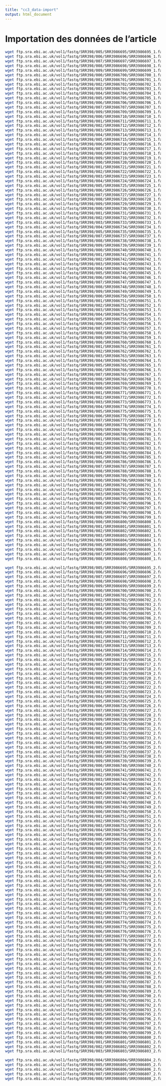 ```yaml
---
title: "cc3_data-import"
output: html_document
---
```


# Importation des données de l'article

```bash
wget ftp.sra.ebi.ac.uk/vol1/fastq/SRR398/005/SRR3986695/SRR3986695_1.fastq.gz
wget ftp.sra.ebi.ac.uk/vol1/fastq/SRR398/006/SRR3986696/SRR3986696_1.fastq.gz
wget ftp.sra.ebi.ac.uk/vol1/fastq/SRR398/007/SRR3986697/SRR3986697_1.fastq.gz
wget ftp.sra.ebi.ac.uk/vol1/fastq/SRR398/008/SRR3986698/SRR3986698_1.fastq.gz
wget ftp.sra.ebi.ac.uk/vol1/fastq/SRR398/009/SRR3986699/SRR3986699_1.fastq.gz
wget ftp.sra.ebi.ac.uk/vol1/fastq/SRR398/000/SRR3986700/SRR3986700_1.fastq.gz
wget ftp.sra.ebi.ac.uk/vol1/fastq/SRR398/001/SRR3986701/SRR3986701_1.fastq.gz
wget ftp.sra.ebi.ac.uk/vol1/fastq/SRR398/002/SRR3986702/SRR3986702_1.fastq.gz
wget ftp.sra.ebi.ac.uk/vol1/fastq/SRR398/003/SRR3986703/SRR3986703_1.fastq.gz
wget ftp.sra.ebi.ac.uk/vol1/fastq/SRR398/004/SRR3986704/SRR3986704_1.fastq.gz
wget ftp.sra.ebi.ac.uk/vol1/fastq/SRR398/005/SRR3986705/SRR3986705_1.fastq.gz
wget ftp.sra.ebi.ac.uk/vol1/fastq/SRR398/006/SRR3986706/SRR3986706_1.fastq.gz
wget ftp.sra.ebi.ac.uk/vol1/fastq/SRR398/007/SRR3986707/SRR3986707_1.fastq.gz
wget ftp.sra.ebi.ac.uk/vol1/fastq/SRR398/009/SRR3986709/SRR3986709_1.fastq.gz
wget ftp.sra.ebi.ac.uk/vol1/fastq/SRR398/000/SRR3986710/SRR3986710_1.fastq.gz
wget ftp.sra.ebi.ac.uk/vol1/fastq/SRR398/001/SRR3986711/SRR3986711_1.fastq.gz
wget ftp.sra.ebi.ac.uk/vol1/fastq/SRR398/002/SRR3986712/SRR3986712_1.fastq.gz
wget ftp.sra.ebi.ac.uk/vol1/fastq/SRR398/003/SRR3986713/SRR3986713_1.fastq.gz
wget ftp.sra.ebi.ac.uk/vol1/fastq/SRR398/004/SRR3986714/SRR3986714_1.fastq.gz
wget ftp.sra.ebi.ac.uk/vol1/fastq/SRR398/005/SRR3986715/SRR3986715_1.fastq.gz
wget ftp.sra.ebi.ac.uk/vol1/fastq/SRR398/006/SRR3986716/SRR3986716_1.fastq.gz
wget ftp.sra.ebi.ac.uk/vol1/fastq/SRR398/007/SRR3986717/SRR3986717_1.fastq.gz
wget ftp.sra.ebi.ac.uk/vol1/fastq/SRR398/008/SRR3986718/SRR3986718_1.fastq.gz
wget ftp.sra.ebi.ac.uk/vol1/fastq/SRR398/009/SRR3986719/SRR3986719_1.fastq.gz
wget ftp.sra.ebi.ac.uk/vol1/fastq/SRR398/000/SRR3986720/SRR3986720_1.fastq.gz
wget ftp.sra.ebi.ac.uk/vol1/fastq/SRR398/001/SRR3986721/SRR3986721_1.fastq.gz
wget ftp.sra.ebi.ac.uk/vol1/fastq/SRR398/002/SRR3986722/SRR3986722_1.fastq.gz
wget ftp.sra.ebi.ac.uk/vol1/fastq/SRR398/003/SRR3986723/SRR3986723_1.fastq.gz
wget ftp.sra.ebi.ac.uk/vol1/fastq/SRR398/004/SRR3986724/SRR3986724_1.fastq.gz
wget ftp.sra.ebi.ac.uk/vol1/fastq/SRR398/005/SRR3986725/SRR3986725_1.fastq.gz
wget ftp.sra.ebi.ac.uk/vol1/fastq/SRR398/006/SRR3986726/SRR3986726_1.fastq.gz
wget ftp.sra.ebi.ac.uk/vol1/fastq/SRR398/007/SRR3986727/SRR3986727_1.fastq.gz
wget ftp.sra.ebi.ac.uk/vol1/fastq/SRR398/008/SRR3986728/SRR3986728_1.fastq.gz
wget ftp.sra.ebi.ac.uk/vol1/fastq/SRR398/009/SRR3986729/SRR3986729_1.fastq.gz
wget ftp.sra.ebi.ac.uk/vol1/fastq/SRR398/000/SRR3986730/SRR3986730_1.fastq.gz
wget ftp.sra.ebi.ac.uk/vol1/fastq/SRR398/001/SRR3986731/SRR3986731_1.fastq.gz
wget ftp.sra.ebi.ac.uk/vol1/fastq/SRR398/002/SRR3986732/SRR3986732_1.fastq.gz
wget ftp.sra.ebi.ac.uk/vol1/fastq/SRR398/003/SRR3986733/SRR3986733_1.fastq.gz
wget ftp.sra.ebi.ac.uk/vol1/fastq/SRR398/004/SRR3986734/SRR3986734_1.fastq.gz
wget ftp.sra.ebi.ac.uk/vol1/fastq/SRR398/005/SRR3986735/SRR3986735_1.fastq.gz
wget ftp.sra.ebi.ac.uk/vol1/fastq/SRR398/007/SRR3986737/SRR3986737_1.fastq.gz
wget ftp.sra.ebi.ac.uk/vol1/fastq/SRR398/008/SRR3986738/SRR3986738_1.fastq.gz
wget ftp.sra.ebi.ac.uk/vol1/fastq/SRR398/009/SRR3986739/SRR3986739_1.fastq.gz
wget ftp.sra.ebi.ac.uk/vol1/fastq/SRR398/000/SRR3986740/SRR3986740_1.fastq.gz
wget ftp.sra.ebi.ac.uk/vol1/fastq/SRR398/001/SRR3986741/SRR3986741_1.fastq.gz
wget ftp.sra.ebi.ac.uk/vol1/fastq/SRR398/002/SRR3986742/SRR3986742_1.fastq.gz
wget ftp.sra.ebi.ac.uk/vol1/fastq/SRR398/003/SRR3986743/SRR3986743_1.fastq.gz
wget ftp.sra.ebi.ac.uk/vol1/fastq/SRR398/004/SRR3986744/SRR3986744_1.fastq.gz
wget ftp.sra.ebi.ac.uk/vol1/fastq/SRR398/005/SRR3986745/SRR3986745_1.fastq.gz
wget ftp.sra.ebi.ac.uk/vol1/fastq/SRR398/006/SRR3986746/SRR3986746_1.fastq.gz
wget ftp.sra.ebi.ac.uk/vol1/fastq/SRR398/007/SRR3986747/SRR3986747_1.fastq.gz
wget ftp.sra.ebi.ac.uk/vol1/fastq/SRR398/008/SRR3986748/SRR3986748_1.fastq.gz
wget ftp.sra.ebi.ac.uk/vol1/fastq/SRR398/009/SRR3986749/SRR3986749_1.fastq.gz
wget ftp.sra.ebi.ac.uk/vol1/fastq/SRR398/000/SRR3986750/SRR3986750_1.fastq.gz
wget ftp.sra.ebi.ac.uk/vol1/fastq/SRR398/001/SRR3986751/SRR3986751_1.fastq.gz
wget ftp.sra.ebi.ac.uk/vol1/fastq/SRR398/002/SRR3986752/SRR3986752_1.fastq.gz
wget ftp.sra.ebi.ac.uk/vol1/fastq/SRR398/003/SRR3986753/SRR3986753_1.fastq.gz
wget ftp.sra.ebi.ac.uk/vol1/fastq/SRR398/004/SRR3986754/SRR3986754_1.fastq.gz
wget ftp.sra.ebi.ac.uk/vol1/fastq/SRR398/005/SRR3986755/SRR3986755_1.fastq.gz
wget ftp.sra.ebi.ac.uk/vol1/fastq/SRR398/006/SRR3986756/SRR3986756_1.fastq.gz
wget ftp.sra.ebi.ac.uk/vol1/fastq/SRR398/007/SRR3986757/SRR3986757_1.fastq.gz
wget ftp.sra.ebi.ac.uk/vol1/fastq/SRR398/008/SRR3986758/SRR3986758_1.fastq.gz
wget ftp.sra.ebi.ac.uk/vol1/fastq/SRR398/009/SRR3986759/SRR3986759_1.fastq.gz
wget ftp.sra.ebi.ac.uk/vol1/fastq/SRR398/000/SRR3986760/SRR3986760_1.fastq.gz
wget ftp.sra.ebi.ac.uk/vol1/fastq/SRR398/001/SRR3986761/SRR3986761_1.fastq.gz
wget ftp.sra.ebi.ac.uk/vol1/fastq/SRR398/002/SRR3986762/SRR3986762_1.fastq.gz
wget ftp.sra.ebi.ac.uk/vol1/fastq/SRR398/003/SRR3986763/SRR3986763_1.fastq.gz
wget ftp.sra.ebi.ac.uk/vol1/fastq/SRR398/004/SRR3986764/SRR3986764_1.fastq.gz
wget ftp.sra.ebi.ac.uk/vol1/fastq/SRR398/005/SRR3986765/SRR3986765_1.fastq.gz
wget ftp.sra.ebi.ac.uk/vol1/fastq/SRR398/006/SRR3986766/SRR3986766_1.fastq.gz
wget ftp.sra.ebi.ac.uk/vol1/fastq/SRR398/007/SRR3986767/SRR3986767_1.fastq.gz
wget ftp.sra.ebi.ac.uk/vol1/fastq/SRR398/008/SRR3986768/SRR3986768_1.fastq.gz
wget ftp.sra.ebi.ac.uk/vol1/fastq/SRR398/009/SRR3986769/SRR3986769_1.fastq.gz
wget ftp.sra.ebi.ac.uk/vol1/fastq/SRR398/000/SRR3986770/SRR3986770_1.fastq.gz
wget ftp.sra.ebi.ac.uk/vol1/fastq/SRR398/001/SRR3986771/SRR3986771_1.fastq.gz
wget ftp.sra.ebi.ac.uk/vol1/fastq/SRR398/002/SRR3986772/SRR3986772_1.fastq.gz
wget ftp.sra.ebi.ac.uk/vol1/fastq/SRR398/003/SRR3986773/SRR3986773_1.fastq.gz
wget ftp.sra.ebi.ac.uk/vol1/fastq/SRR398/004/SRR3986774/SRR3986774_1.fastq.gz
wget ftp.sra.ebi.ac.uk/vol1/fastq/SRR398/005/SRR3986775/SRR3986775_1.fastq.gz
wget ftp.sra.ebi.ac.uk/vol1/fastq/SRR398/006/SRR3986776/SRR3986776_1.fastq.gz
wget ftp.sra.ebi.ac.uk/vol1/fastq/SRR398/007/SRR3986777/SRR3986777_1.fastq.gz
wget ftp.sra.ebi.ac.uk/vol1/fastq/SRR398/008/SRR3986778/SRR3986778_1.fastq.gz
wget ftp.sra.ebi.ac.uk/vol1/fastq/SRR398/009/SRR3986779/SRR3986779_1.fastq.gz
wget ftp.sra.ebi.ac.uk/vol1/fastq/SRR398/000/SRR3986780/SRR3986780_1.fastq.gz
wget ftp.sra.ebi.ac.uk/vol1/fastq/SRR398/001/SRR3986781/SRR3986781_1.fastq.gz
wget ftp.sra.ebi.ac.uk/vol1/fastq/SRR398/002/SRR3986782/SRR3986782_1.fastq.gz
wget ftp.sra.ebi.ac.uk/vol1/fastq/SRR398/003/SRR3986783/SRR3986783_1.fastq.gz
wget ftp.sra.ebi.ac.uk/vol1/fastq/SRR398/004/SRR3986784/SRR3986784_1.fastq.gz
wget ftp.sra.ebi.ac.uk/vol1/fastq/SRR398/005/SRR3986785/SRR3986785_1.fastq.gz
wget ftp.sra.ebi.ac.uk/vol1/fastq/SRR398/006/SRR3986786/SRR3986786_1.fastq.gz
wget ftp.sra.ebi.ac.uk/vol1/fastq/SRR398/007/SRR3986787/SRR3986787_1.fastq.gz
wget ftp.sra.ebi.ac.uk/vol1/fastq/SRR398/008/SRR3986788/SRR3986788_1.fastq.gz
wget ftp.sra.ebi.ac.uk/vol1/fastq/SRR398/009/SRR3986789/SRR3986789_1.fastq.gz
wget ftp.sra.ebi.ac.uk/vol1/fastq/SRR398/000/SRR3986790/SRR3986790_1.fastq.gz
wget ftp.sra.ebi.ac.uk/vol1/fastq/SRR398/001/SRR3986791/SRR3986791_1.fastq.gz
wget ftp.sra.ebi.ac.uk/vol1/fastq/SRR398/002/SRR3986792/SRR3986792_1.fastq.gz
wget ftp.sra.ebi.ac.uk/vol1/fastq/SRR398/003/SRR3986793/SRR3986793_1.fastq.gz
wget ftp.sra.ebi.ac.uk/vol1/fastq/SRR398/005/SRR3986795/SRR3986795_1.fastq.gz
wget ftp.sra.ebi.ac.uk/vol1/fastq/SRR398/006/SRR3986796/SRR3986796_1.fastq.gz
wget ftp.sra.ebi.ac.uk/vol1/fastq/SRR398/007/SRR3986797/SRR3986797_1.fastq.gz
wget ftp.sra.ebi.ac.uk/vol1/fastq/SRR398/008/SRR3986798/SRR3986798_1.fastq.gz
wget ftp.sra.ebi.ac.uk/vol1/fastq/SRR398/009/SRR3986799/SRR3986799_1.fastq.gz
wget ftp.sra.ebi.ac.uk/vol1/fastq/SRR398/000/SRR3986800/SRR3986800_1.fastq.gz
wget ftp.sra.ebi.ac.uk/vol1/fastq/SRR398/001/SRR3986801/SRR3986801_1.fastq.gz
wget ftp.sra.ebi.ac.uk/vol1/fastq/SRR398/002/SRR3986802/SRR3986802_1.fastq.gz
wget ftp.sra.ebi.ac.uk/vol1/fastq/SRR398/003/SRR3986803/SRR3986803_1.fastq.gz
wget ftp.sra.ebi.ac.uk/vol1/fastq/SRR398/004/SRR3986804/SRR3986804_1.fastq.gz
wget ftp.sra.ebi.ac.uk/vol1/fastq/SRR398/005/SRR3986805/SRR3986805_1.fastq.gz
wget ftp.sra.ebi.ac.uk/vol1/fastq/SRR398/006/SRR3986806/SRR3986806_1.fastq.gz
wget ftp.sra.ebi.ac.uk/vol1/fastq/SRR398/007/SRR3986807/SRR3986807_1.fastq.gz
wget ftp.sra.ebi.ac.uk/vol1/fastq/SRR398/008/SRR3986808/SRR3986808_1.fastq.gz
```

```bash
wget ftp.sra.ebi.ac.uk/vol1/fastq/SRR398/005/SRR3986695/SRR3986695_2.fastq.gz
wget ftp.sra.ebi.ac.uk/vol1/fastq/SRR398/006/SRR3986696/SRR3986696_2.fastq.gz
wget ftp.sra.ebi.ac.uk/vol1/fastq/SRR398/007/SRR3986697/SRR3986697_2.fastq.gz
wget ftp.sra.ebi.ac.uk/vol1/fastq/SRR398/008/SRR3986698/SRR3986698_2.fastq.gz  
wget ftp.sra.ebi.ac.uk/vol1/fastq/SRR398/009/SRR3986699/SRR3986699_2.fastq.gz  
wget ftp.sra.ebi.ac.uk/vol1/fastq/SRR398/000/SRR3986700/SRR3986700_2.fastq.gz  
wget ftp.sra.ebi.ac.uk/vol1/fastq/SRR398/001/SRR3986701/SRR3986701_2.fastq.gz  
wget ftp.sra.ebi.ac.uk/vol1/fastq/SRR398/002/SRR3986702/SRR3986702_2.fastq.gz  
wget ftp.sra.ebi.ac.uk/vol1/fastq/SRR398/003/SRR3986703/SRR3986703_2.fastq.gz  
wget ftp.sra.ebi.ac.uk/vol1/fastq/SRR398/004/SRR3986704/SRR3986704_2.fastq.gz 
wget ftp.sra.ebi.ac.uk/vol1/fastq/SRR398/005/SRR3986705/SRR3986705_2.fastq.gz  
wget ftp.sra.ebi.ac.uk/vol1/fastq/SRR398/006/SRR3986706/SRR3986706_2.fastq.gz  
wget ftp.sra.ebi.ac.uk/vol1/fastq/SRR398/007/SRR3986707/SRR3986707_2.fastq.gz  
wget ftp.sra.ebi.ac.uk/vol1/fastq/SRR398/009/SRR3986709/SRR3986709_2.fastq.gz  
wget ftp.sra.ebi.ac.uk/vol1/fastq/SRR398/000/SRR3986710/SRR3986710_2.fastq.gz  
wget ftp.sra.ebi.ac.uk/vol1/fastq/SRR398/001/SRR3986711/SRR3986711_2.fastq.gz  
wget ftp.sra.ebi.ac.uk/vol1/fastq/SRR398/002/SRR3986712/SRR3986712_2.fastq.gz  
wget ftp.sra.ebi.ac.uk/vol1/fastq/SRR398/003/SRR3986713/SRR3986713_2.fastq.gz 
wget ftp.sra.ebi.ac.uk/vol1/fastq/SRR398/004/SRR3986714/SRR3986714_2.fastq.gz 
wget ftp.sra.ebi.ac.uk/vol1/fastq/SRR398/005/SRR3986715/SRR3986715_2.fastq.gz
wget ftp.sra.ebi.ac.uk/vol1/fastq/SRR398/006/SRR3986716/SRR3986716_2.fastq.gz 
wget ftp.sra.ebi.ac.uk/vol1/fastq/SRR398/007/SRR3986717/SRR3986717_2.fastq.gz  
wget ftp.sra.ebi.ac.uk/vol1/fastq/SRR398/008/SRR3986718/SRR3986718_2.fastq.gz  
wget ftp.sra.ebi.ac.uk/vol1/fastq/SRR398/009/SRR3986719/SRR3986719_2.fastq.gz 
wget ftp.sra.ebi.ac.uk/vol1/fastq/SRR398/000/SRR3986720/SRR3986720_2.fastq.gz 
wget ftp.sra.ebi.ac.uk/vol1/fastq/SRR398/001/SRR3986721/SRR3986721_2.fastq.gz  
wget ftp.sra.ebi.ac.uk/vol1/fastq/SRR398/002/SRR3986722/SRR3986722_2.fastq.gz 
wget ftp.sra.ebi.ac.uk/vol1/fastq/SRR398/003/SRR3986723/SRR3986723_2.fastq.gz  
wget ftp.sra.ebi.ac.uk/vol1/fastq/SRR398/004/SRR3986724/SRR3986724_2.fastq.gz  
wget ftp.sra.ebi.ac.uk/vol1/fastq/SRR398/005/SRR3986725/SRR3986725_2.fastq.gz  
wget ftp.sra.ebi.ac.uk/vol1/fastq/SRR398/006/SRR3986726/SRR3986726_2.fastq.gz 
wget ftp.sra.ebi.ac.uk/vol1/fastq/SRR398/007/SRR3986727/SRR3986727_2.fastq.gz 
wget ftp.sra.ebi.ac.uk/vol1/fastq/SRR398/008/SRR3986728/SRR3986728_2.fastq.gz
wget ftp.sra.ebi.ac.uk/vol1/fastq/SRR398/009/SRR3986729/SRR3986729_2.fastq.gz  
wget ftp.sra.ebi.ac.uk/vol1/fastq/SRR398/000/SRR3986730/SRR3986730_2.fastq.gz 
wget ftp.sra.ebi.ac.uk/vol1/fastq/SRR398/001/SRR3986731/SRR3986731_2.fastq.gz  
wget ftp.sra.ebi.ac.uk/vol1/fastq/SRR398/002/SRR3986732/SRR3986732_2.fastq.gz 
wget ftp.sra.ebi.ac.uk/vol1/fastq/SRR398/003/SRR3986733/SRR3986733_2.fastq.gz  
wget ftp.sra.ebi.ac.uk/vol1/fastq/SRR398/004/SRR3986734/SRR3986734_2.fastq.gz  
wget ftp.sra.ebi.ac.uk/vol1/fastq/SRR398/005/SRR3986735/SRR3986735_2.fastq.gz 
wget ftp.sra.ebi.ac.uk/vol1/fastq/SRR398/007/SRR3986737/SRR3986737_2.fastq.gz 
wget ftp.sra.ebi.ac.uk/vol1/fastq/SRR398/008/SRR3986738/SRR3986738_2.fastq.gz 
wget ftp.sra.ebi.ac.uk/vol1/fastq/SRR398/009/SRR3986739/SRR3986739_2.fastq.gz  
wget ftp.sra.ebi.ac.uk/vol1/fastq/SRR398/000/SRR3986740/SRR3986740_2.fastq.gz  
wget ftp.sra.ebi.ac.uk/vol1/fastq/SRR398/001/SRR3986741/SRR3986741_2.fastq.gz 
wget ftp.sra.ebi.ac.uk/vol1/fastq/SRR398/002/SRR3986742/SRR3986742_2.fastq.gz 
wget ftp.sra.ebi.ac.uk/vol1/fastq/SRR398/003/SRR3986743/SRR3986743_2.fastq.gz 
wget ftp.sra.ebi.ac.uk/vol1/fastq/SRR398/004/SRR3986744/SRR3986744_2.fastq.gz  
wget ftp.sra.ebi.ac.uk/vol1/fastq/SRR398/005/SRR3986745/SRR3986745_2.fastq.gz 
wget ftp.sra.ebi.ac.uk/vol1/fastq/SRR398/006/SRR3986746/SRR3986746_2.fastq.gz 
wget ftp.sra.ebi.ac.uk/vol1/fastq/SRR398/007/SRR3986747/SRR3986747_2.fastq.gz 
wget ftp.sra.ebi.ac.uk/vol1/fastq/SRR398/008/SRR3986748/SRR3986748_2.fastq.gz
wget ftp.sra.ebi.ac.uk/vol1/fastq/SRR398/009/SRR3986749/SRR3986749_2.fastq.gz 
wget ftp.sra.ebi.ac.uk/vol1/fastq/SRR398/000/SRR3986750/SRR3986750_2.fastq.gz 
wget ftp.sra.ebi.ac.uk/vol1/fastq/SRR398/001/SRR3986751/SRR3986751_2.fastq.gz  
wget ftp.sra.ebi.ac.uk/vol1/fastq/SRR398/002/SRR3986752/SRR3986752_2.fastq.gz 
wget ftp.sra.ebi.ac.uk/vol1/fastq/SRR398/003/SRR3986753/SRR3986753_2.fastq.gz 
wget ftp.sra.ebi.ac.uk/vol1/fastq/SRR398/004/SRR3986754/SRR3986754_2.fastq.gz 
wget ftp.sra.ebi.ac.uk/vol1/fastq/SRR398/005/SRR3986755/SRR3986755_2.fastq.gz 
wget ftp.sra.ebi.ac.uk/vol1/fastq/SRR398/006/SRR3986756/SRR3986756_2.fastq.gz 
wget ftp.sra.ebi.ac.uk/vol1/fastq/SRR398/007/SRR3986757/SRR3986757_2.fastq.gz
wget ftp.sra.ebi.ac.uk/vol1/fastq/SRR398/008/SRR3986758/SRR3986758_2.fastq.gz 
wget ftp.sra.ebi.ac.uk/vol1/fastq/SRR398/009/SRR3986759/SRR3986759_2.fastq.gz 
wget ftp.sra.ebi.ac.uk/vol1/fastq/SRR398/000/SRR3986760/SRR3986760_2.fastq.gz 
wget ftp.sra.ebi.ac.uk/vol1/fastq/SRR398/001/SRR3986761/SRR3986761_2.fastq.gz  
wget ftp.sra.ebi.ac.uk/vol1/fastq/SRR398/002/SRR3986762/SRR3986762_2.fastq.gz 
wget ftp.sra.ebi.ac.uk/vol1/fastq/SRR398/003/SRR3986763/SRR3986763_2.fastq.gz 
wget ftp.sra.ebi.ac.uk/vol1/fastq/SRR398/004/SRR3986764/SRR3986764_2.fastq.gz 
wget ftp.sra.ebi.ac.uk/vol1/fastq/SRR398/005/SRR3986765/SRR3986765_2.fastq.gz 
wget ftp.sra.ebi.ac.uk/vol1/fastq/SRR398/006/SRR3986766/SRR3986766_2.fastq.gz 
wget ftp.sra.ebi.ac.uk/vol1/fastq/SRR398/007/SRR3986767/SRR3986767_2.fastq.gz
wget ftp.sra.ebi.ac.uk/vol1/fastq/SRR398/008/SRR3986768/SRR3986768_2.fastq.gz  
wget ftp.sra.ebi.ac.uk/vol1/fastq/SRR398/009/SRR3986769/SRR3986769_2.fastq.gz 
wget ftp.sra.ebi.ac.uk/vol1/fastq/SRR398/000/SRR3986770/SRR3986770_2.fastq.gz 
wget ftp.sra.ebi.ac.uk/vol1/fastq/SRR398/001/SRR3986771/SRR3986771_2.fastq.gz 
wget ftp.sra.ebi.ac.uk/vol1/fastq/SRR398/002/SRR3986772/SRR3986772_2.fastq.gz 
wget ftp.sra.ebi.ac.uk/vol1/fastq/SRR398/003/SRR3986773/SRR3986773_2.fastq.gz 
wget ftp.sra.ebi.ac.uk/vol1/fastq/SRR398/004/SRR3986774/SRR3986774_2.fastq.gz 
wget ftp.sra.ebi.ac.uk/vol1/fastq/SRR398/005/SRR3986775/SRR3986775_2.fastq.gz  
wget ftp.sra.ebi.ac.uk/vol1/fastq/SRR398/006/SRR3986776/SRR3986776_2.fastq.gz 
wget ftp.sra.ebi.ac.uk/vol1/fastq/SRR398/007/SRR3986777/SRR3986777_2.fastq.gz  
wget ftp.sra.ebi.ac.uk/vol1/fastq/SRR398/008/SRR3986778/SRR3986778_2.fastq.gz 
wget ftp.sra.ebi.ac.uk/vol1/fastq/SRR398/009/SRR3986779/SRR3986779_2.fastq.gz 
wget ftp.sra.ebi.ac.uk/vol1/fastq/SRR398/000/SRR3986780/SRR3986780_2.fastq.gz 
wget ftp.sra.ebi.ac.uk/vol1/fastq/SRR398/001/SRR3986781/SRR3986781_2.fastq.gz  
wget ftp.sra.ebi.ac.uk/vol1/fastq/SRR398/002/SRR3986782/SRR3986782_2.fastq.gz 
wget ftp.sra.ebi.ac.uk/vol1/fastq/SRR398/003/SRR3986783/SRR3986783_2.fastq.gz 
wget ftp.sra.ebi.ac.uk/vol1/fastq/SRR398/004/SRR3986784/SRR3986784_2.fastq.gz 
wget ftp.sra.ebi.ac.uk/vol1/fastq/SRR398/005/SRR3986785/SRR3986785_2.fastq.gz 
wget ftp.sra.ebi.ac.uk/vol1/fastq/SRR398/006/SRR3986786/SRR3986786_2.fastq.gz 
wget ftp.sra.ebi.ac.uk/vol1/fastq/SRR398/007/SRR3986787/SRR3986787_2.fastq.gz 
wget ftp.sra.ebi.ac.uk/vol1/fastq/SRR398/008/SRR3986788/SRR3986788_2.fastq.gz 
wget ftp.sra.ebi.ac.uk/vol1/fastq/SRR398/009/SRR3986789/SRR3986789_2.fastq.gz 
wget ftp.sra.ebi.ac.uk/vol1/fastq/SRR398/000/SRR3986790/SRR3986790_2.fastq.gz 
wget ftp.sra.ebi.ac.uk/vol1/fastq/SRR398/001/SRR3986791/SRR3986791_2.fastq.gz  
wget ftp.sra.ebi.ac.uk/vol1/fastq/SRR398/002/SRR3986792/SRR3986792_2.fastq.gz 
wget ftp.sra.ebi.ac.uk/vol1/fastq/SRR398/003/SRR3986793/SRR3986793_2.fastq.gz 
wget ftp.sra.ebi.ac.uk/vol1/fastq/SRR398/005/SRR3986795/SRR3986795_2.fastq.gz 
wget ftp.sra.ebi.ac.uk/vol1/fastq/SRR398/006/SRR3986796/SRR3986796_2.fastq.gz 
wget ftp.sra.ebi.ac.uk/vol1/fastq/SRR398/007/SRR3986797/SRR3986797_2.fastq.gz 
wget ftp.sra.ebi.ac.uk/vol1/fastq/SRR398/008/SRR3986798/SRR3986798_2.fastq.gz 
wget ftp.sra.ebi.ac.uk/vol1/fastq/SRR398/009/SRR3986799/SRR3986799_2.fastq.gz 
wget ftp.sra.ebi.ac.uk/vol1/fastq/SRR398/000/SRR3986800/SRR3986800_2.fastq.gz 
wget ftp.sra.ebi.ac.uk/vol1/fastq/SRR398/001/SRR3986801/SRR3986801_2.fastq.gz 
wget ftp.sra.ebi.ac.uk/vol1/fastq/SRR398/002/SRR3986802/SRR3986802_2.fastq.gz 
wget ftp.sra.ebi.ac.uk/vol1/fastq/SRR398/003/SRR3986803/SRR3986803_2.fastq.gz 
```
```bash
wget ftp.sra.ebi.ac.uk/vol1/fastq/SRR398/004/SRR3986804/SRR3986804_2.fastq.gz 
wget ftp.sra.ebi.ac.uk/vol1/fastq/SRR398/005/SRR3986805/SRR3986805_2.fastq.gz 
wget ftp.sra.ebi.ac.uk/vol1/fastq/SRR398/006/SRR3986806/SRR3986806_2.fastq.gz 
wget ftp.sra.ebi.ac.uk/vol1/fastq/SRR398/007/SRR3986807/SRR3986807_2.fastq.gz  
wget ftp.sra.ebi.ac.uk/vol1/fastq/SRR398/008/SRR3986808/SRR3986808_2.fastq.gz
```


